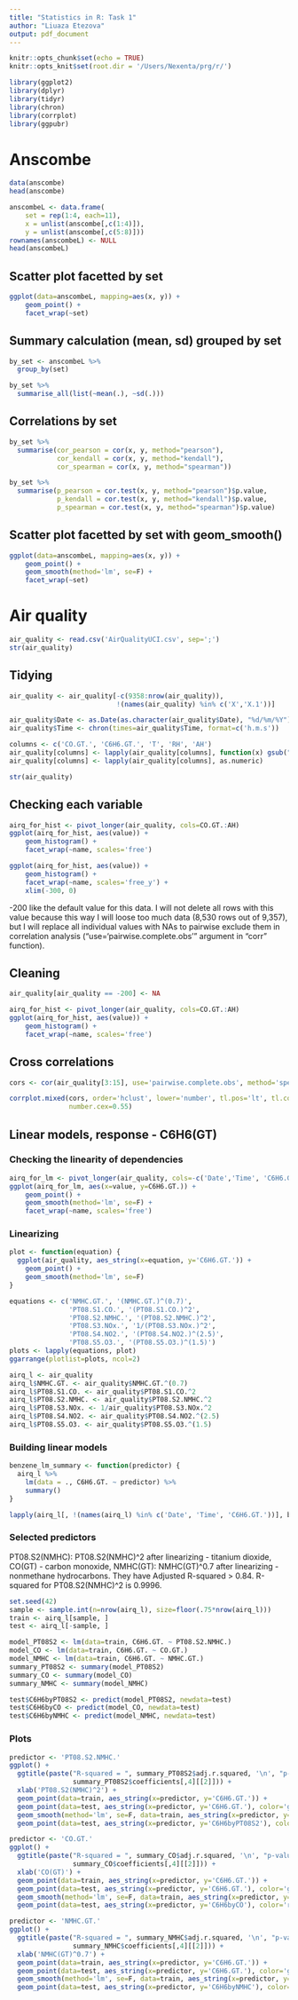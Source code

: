 ```yaml
---
title: "Statistics in R: Task 1"
author: "Liuaza Etezova"
output: pdf_document
---
```


```r
knitr::opts_chunk$set(echo = TRUE)
knitr::opts_knit$set(root.dir = '/Users/Nexenta/prg/r/')
```


```r
library(ggplot2)
library(dplyr)
library(tidyr)
library(chron)
library(corrplot)
library(ggpubr)
```

# Anscombe

```r
data(anscombe)
head(anscombe)
```

```r
anscombeL <- data.frame(
    set = rep(1:4, each=11),
    x = unlist(anscombe[,c(1:4)]),
    y = unlist(anscombe[,c(5:8)]))
rownames(anscombeL) <- NULL
head(anscombeL)
```

## Scatter plot facetted by set
```r
ggplot(data=anscombeL, mapping=aes(x, y)) +
    geom_point() +
    facet_wrap(~set)
```

## Summary calculation (mean, sd) grouped by set
```r
by_set <- anscombeL %>%
  group_by(set)
```

```r
by_set %>%
  summarise_all(list(~mean(.), ~sd(.)))
```

## Correlations by set
```r
by_set %>%
  summarise(cor_pearson = cor(x, y, method="pearson"), 
            cor_kendall = cor(x, y, method="kendall"), 
            cor_spearman = cor(x, y, method="spearman"))
```

```r
by_set %>%
  summarise(p_pearson = cor.test(x, y, method="pearson")$p.value, 
            p_kendall = cor.test(x, y, method="kendall")$p.value, 
            p_spearman = cor.test(x, y, method="spearman")$p.value)
```

## Scatter plot facetted by set with geom_smooth()
```r
ggplot(data=anscombeL, mapping=aes(x, y)) +
    geom_point() +
    geom_smooth(method='lm', se=F) +
    facet_wrap(~set)
```


# Air quality

```r
air_quality <- read.csv('AirQualityUCI.csv', sep=';')
str(air_quality)
```

## Tidying
```r
air_quality <- air_quality[-c(9358:nrow(air_quality)), 
                           !(names(air_quality) %in% c('X','X.1'))] 

air_quality$Date <- as.Date(as.character(air_quality$Date), "%d/%m/%Y")
air_quality$Time <- chron(times=air_quality$Time, format=c('h.m.s'))

columns <- c('CO.GT.', 'C6H6.GT.', 'T', 'RH', 'AH')
air_quality[columns] <- lapply(air_quality[columns], function(x) gsub(",", ".", x))
air_quality[columns] <- lapply(air_quality[columns], as.numeric)

str(air_quality)
```

## Checking each variable
```r
airq_for_hist <- pivot_longer(air_quality, cols=CO.GT.:AH)
ggplot(airq_for_hist, aes(value)) + 
    geom_histogram() + 
    facet_wrap(~name, scales='free')
```

```r
ggplot(airq_for_hist, aes(value)) + 
    geom_histogram() + 
    facet_wrap(~name, scales='free_y') +
    xlim(-300, 0)
```
-200 like the default value for this data. I will not delete all rows with this value because this way I will loose too much data (8,530 rows out of 9,357), but I will replace all individual values with NAs to pairwise exclude them in correlation analysis ("use='pairwise.complete.obs'" argument in "corr" function).

## Cleaning
```r
air_quality[air_quality == -200] <- NA
```

```r
airq_for_hist <- pivot_longer(air_quality, cols=CO.GT.:AH)
ggplot(airq_for_hist, aes(value)) + 
    geom_histogram() + 
    facet_wrap(~name, scales='free')
```

## Cross correlations
```r
cors <- cor(air_quality[3:15], use='pairwise.complete.obs', method='spearman')
```

```r
corrplot.mixed(cors, order='hclust', lower='number', tl.pos='lt', tl.col='black', 
               number.cex=0.55)
```

## Linear models, response - C6H6(GT)

### Checking the linearity of dependencies
```r
airq_for_lm <- pivot_longer(air_quality, cols=-c('Date','Time', 'C6H6.GT.'))
ggplot(airq_for_lm, aes(x=value, y=C6H6.GT.)) + 
    geom_point() + 
    geom_smooth(method='lm', se=F) + 
    facet_wrap(~name, scales='free')
```

### Linearizing
```r
plot <- function(equation) {
  ggplot(air_quality, aes_string(x=equation, y='C6H6.GT.')) +
    geom_point() +
    geom_smooth(method='lm', se=F)
}

equations <- c('NMHC.GT.', '(NMHC.GT.)^(0.7)',
               'PT08.S1.CO.', '(PT08.S1.CO.)^2',
               'PT08.S2.NMHC.', '(PT08.S2.NMHC.)^2',
               'PT08.S3.NOx.', '1/(PT08.S3.NOx.)^2',
               'PT08.S4.NO2.', '(PT08.S4.NO2.)^(2.5)',
               'PT08.S5.O3.', '(PT08.S5.O3.)^(1.5)')
plots <- lapply(equations, plot)
ggarrange(plotlist=plots, ncol=2)
```

```r
airq_l <- air_quality
airq_l$NMHC.GT. <- air_quality$NMHC.GT.^(0.7)
airq_l$PT08.S1.CO. <- air_quality$PT08.S1.CO.^2
airq_l$PT08.S2.NMHC. <- air_quality$PT08.S2.NMHC.^2
airq_l$PT08.S3.NOx. <- 1/air_quality$PT08.S3.NOx.^2
airq_l$PT08.S4.NO2. <- air_quality$PT08.S4.NO2.^(2.5)
airq_l$PT08.S5.O3. <- air_quality$PT08.S5.O3.^(1.5)
```

### Building linear models
```r
benzene_lm_summary <- function(predictor) {
  airq_l %>%
    lm(data = ., C6H6.GT. ~ predictor) %>%
    summary()
}

lapply(airq_l[, !(names(airq_l) %in% c('Date', 'Time', 'C6H6.GT.'))], benzene_lm_summary)
```

### Selected predictors
PT08.S2(NMHC): PT08.S2(NMHC)^2 after linearizing - titanium dioxide,
CO(GT) - carbon monoxide, 
NMHC(GT): NMHC(GT)^0.7 after linearizing - nonmethane hydrocarbons.
They have Adjusted R-squared > 0.84. R-squared for PT08.S2(NMHC)^2 is 0.9996.
```r
set.seed(42)
sample <- sample.int(n=nrow(airq_l), size=floor(.75*nrow(airq_l)))
train <- airq_l[sample, ]
test <- airq_l[-sample, ]

model_PT08S2 <- lm(data=train, C6H6.GT. ~ PT08.S2.NMHC.)
model_CO <- lm(data=train, C6H6.GT. ~ CO.GT.)
model_NMHC <- lm(data=train, C6H6.GT. ~ NMHC.GT.)
summary_PT08S2 <- summary(model_PT08S2)
summary_CO <- summary(model_CO)
summary_NMHC <- summary(model_NMHC)

test$C6H6byPT08S2 <- predict(model_PT08S2, newdata=test)
test$C6H6byCO <- predict(model_CO, newdata=test)
test$C6H6byNMHC <- predict(model_NMHC, newdata=test)
```

### Plots
```r
predictor <- 'PT08.S2.NMHC.'
ggplot() +
  ggtitle(paste("R-squared = ", summary_PT08S2$adj.r.squared, '\n', "p-value = ", 
                summary_PT08S2$coefficients[,4][[2]])) +
  xlab('PT08.S2(NMHC)^2') + 
  geom_point(data=train, aes_string(x=predictor, y='C6H6.GT.')) +
  geom_point(data=test, aes_string(x=predictor, y='C6H6.GT.'), color='green') + 
  geom_smooth(method='lm', se=F, data=train, aes_string(x=predictor, y='C6H6.GT.')) + 
  geom_point(data=test, aes_string(x=predictor, y='C6H6byPT08S2'), color='red')

predictor <- 'CO.GT.'
ggplot() +
  ggtitle(paste("R-squared = ", summary_CO$adj.r.squared, '\n', "p-value = ", 
                summary_CO$coefficients[,4][[2]])) +
  xlab('CO(GT)') + 
  geom_point(data=train, aes_string(x=predictor, y='C6H6.GT.')) +
  geom_point(data=test, aes_string(x=predictor, y='C6H6.GT.'), color='green') + 
  geom_smooth(method='lm', se=F, data=train, aes_string(x=predictor, y='C6H6.GT.')) + 
  geom_point(data=test, aes_string(x=predictor, y='C6H6byCO'), color='red')

predictor <- 'NMHC.GT.'
ggplot() +
  ggtitle(paste("R-squared = ", summary_NMHC$adj.r.squared, '\n', "p-value = ", 
                summary_NMHC$coefficients[,4][[2]])) +
  xlab('NMHC(GT)^0.7') + 
  geom_point(data=train, aes_string(x=predictor, y='C6H6.GT.')) +
  geom_point(data=test, aes_string(x=predictor, y='C6H6.GT.'), color='green') + 
  geom_smooth(method='lm', se=F, data=train, aes_string(x=predictor, y='C6H6.GT.')) + 
  geom_point(data=test, aes_string(x=predictor, y='C6H6byNMHC'), color='red')
```

